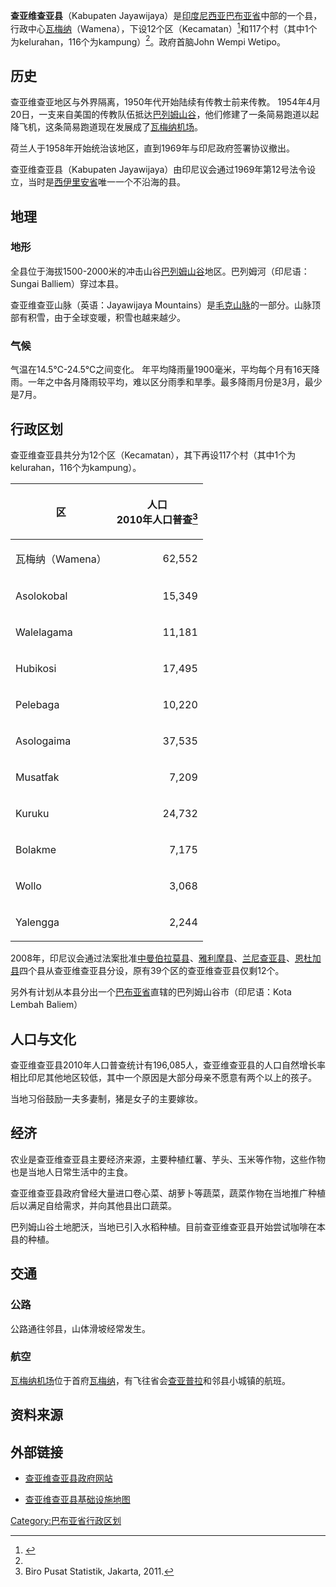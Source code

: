 {{Infobox settlement
| name = 查亚维查亚<br>Jayawijaya
| settlement_type = 县<br>Kabupaten
|subdivision_type       = 國家
|subdivision_name       = {{IDN}}
|subdivision_type1      = 省份
|subdivision_name1      = [[巴布亚省|巴布亚省]]
|subdivision_type2      = 行政中心
|subdivision_name2      = [[瓦梅纳|瓦梅纳]]
| nickname = 
| native_name_lang       = id<!-- Indonesian -->
| image_skyline          = 
| image_alt              = 
| image_caption          = 
| type                   = [[List_of_regencies_and_cities_of_Indonesia|Regency]]
| image_seal             = [[File:Lambang_Kabupaten_Jayawijaya.png|150px]]
| capital = [[瓦梅纳|瓦梅纳]]
|government_type        = 
|leader_title           = 
|leader_name            =
|leader_title1          =
|leader_name1           = 
|leader_title2          =
|leader_name2           =
|leader_title3          =
|leader_name3           = 
|established_title      =  <!-- Settled -->
|established_date       = 
|established_title2     =  <!-- Incorporated (town) -->
|established_date2      = 
|established_title3     =  <!-- Incorporated (city) -->
|established_date3      = 
|area_magnitude         = 
|area_total_km2             =7,030 
|area_total_sq_mi        = 
|area_land_km2              = 
|area_land_sq_mi         = 
|area_water_km2             = 
|area_water_sq_mi        = 
|area_water_percent     = 
|area_urban_km2             = 
|area_urban_sq_mi        = 
|area_metro_km2             = 
|area_metro_sq_mi        = 
|population_as_of       =2010年
|population_note        = 
|population_total       =196,085
|population_density_km2     =27.89 
|population_density_sq_mi = 
|population_metro       =
|population_density_metro_km2 =
|population_density_metro_sq_mi =
|population_urban       = 
|population_density_urban_km2 =
|population_density_urban_mi2 =
|timezone               = 印尼东部时区
|utc_offset             = +09:00
|timezone_DST           = 
|utc_offset_DST         = 
|latd= |latm= |lats= |latNS=
|longd= |longm= |longs= |longEW=
|elevation_m              = 
|elevation_ft           = 
|postal_code_type       =  <!-- enter ZIP code, Postcode, Post code, Postal code... -->
|postal_code            =
|area_code              =
|website                = http://www.jayawijayakab.go.id/portal/
|footnotes              = 
}}

'''查亚维查亚县'''（Kabupaten Jayawijaya）是[[印度尼西亚|印度尼西亚]][[巴布亚省|巴布亚省]]中部的一个县，行政中心[[瓦梅纳|瓦梅纳]]（Wamena），下设12个区（Kecamatan）<ref name="#1">{{Cite web |url=http://www.jayawijayakab.go.id/portal/ |title=存档副本 |access-date=2017-01-07 |archive-url=https://web.archive.org/web/20170127070834/http://www.jayawijayakab.go.id/portal/ |archive-date=2017-01-27 |dead-url=yes }}</ref>和117个村（其中1个为kelurahan，116个为kampung）<ref name="#1"/>。政府首脑John Wempi Wetipo。

== 历史 ==

查亚维查亚地区与外界隔离，1950年代开始陆续有传教士前来传教。
1954年4月20日，一支来自美国的传教队伍抵达[[巴列姆山谷|巴列姆山谷]]，他们修建了一条简易跑道以起降飞机，这条简易跑道现在发展成了[[瓦梅纳机场|瓦梅纳机场]]。

荷兰人于1958年开始统治该地区，直到1969年与印尼政府签署协议撤出。

查亚维查亚县（Kabupaten Jayawijaya）由印尼议会通过1969年第12号法令设立，当时是[[巴布亚省|西伊里安省]]唯一一个不沿海的县。

== 地理 ==

=== 地形 ===

全县位于海拔1500-2000米的冲击山谷[[巴列姆山谷|巴列姆山谷]]地区。巴列姆河（印尼语：Sungai Balliem）穿过本县。

查亚维查亚山脉（英语：Jayawijaya Mountains）是[[毛克山脉|毛克山脉]]的一部分。山脉顶部有积雪，由于全球变暖，积雪也越来越少。

=== 气候 ===

气温在14.5℃-24.5℃之间变化。
年平均降雨量1900毫米，平均每个月有16天降雨。一年之中各月降雨较平均，难以区分雨季和旱季。最多降雨月份是3月，最少是7月。

== 行政区划 ==

查亚维查亚县共分为12个区（Kecamatan），其下再设117个村（其中1个为kelurahan，116个为kampung）。

{| class="wikitable"
|-
! 区 !! 人口 <br>2010年人口普查<ref>Biro Pusat Statistik, Jakarta, 2011.</ref>
|-
| 瓦梅纳（Wamena） ||align="right"| 62,552
|-
| Asolokobal || align="right"| 15,349 
|-
| Walelagama || align="right"| 11,181
|-
| Hubikosi ||align="right"| 17,495
|-
| Pelebaga ||align="right"| 10,220
|-
| Asologaima ||align="right"| 37,535
|-
| Musatfak || align="right"| 7,209
|-
| Kuruku || align="right"| 24,732
|-
| Bolakme ||align="right"| 7,175
|-
| Wollo || align="right"| 3,068
|-
| Yalengga || align="right"| 2,244
|}

2008年，印尼议会通过法案批准[[中曼伯拉莫县|中曼伯拉莫县]]、[[雅利摩县|雅利摩县]]、[[兰尼查亚县|兰尼查亚县]]、[[恩杜加县|恩杜加县]]四个县从查亚维查亚县分设，原有39个区的查亚维查亚县仅剩12个。

另外有计划从本县分出一个[[巴布亚省|巴布亚省]]直辖的巴列姆山谷市（印尼语：Kota Lembah Baliem）

== 人口与文化 ==

查亚维查亚县2010年人口普查统计有196,085人，查亚维查亚县的人口自然增长率相比印尼其他地区较低，其中一个原因是大部分母亲不愿意有两个以上的孩子。

当地习俗鼓励一夫多妻制，猪是女子的主要嫁妆。

== 经济 ==

农业是查亚维查亚县主要经济来源，主要种植红薯、芋头、玉米等作物，这些作物也是当地人日常生活中的主食。

查亚维查亚县政府曾经大量进口卷心菜、胡萝卜等蔬菜，蔬菜作物在当地推广种植后以满足自给需求，并向其他县出口蔬菜。

巴列姆山谷土地肥沃，当地已引入水稻种植。目前查亚维查亚县开始尝试咖啡在本县的种植。

== 交通 ==

=== 公路 ===

公路通往邻县，山体滑坡经常发生。

=== 航空 ===

[[瓦梅纳机场|瓦梅纳机场]]位于首府[[瓦梅纳|瓦梅纳]]，有飞往省会[[仙谷国际机场|查亚普拉]]和邻县小城镇的航班。

== 资料来源 ==

<references />

== 外部链接 ==

* [https://web.archive.org/web/20170127070834/http://www.jayawijayakab.go.id/portal/ 查亚维查亚县政府网站]

* [https://web.archive.org/web/20170215012503/http://loketpeta.pu.go.id/peta-infrastruktur-kabupaten-jayawijaya-2010 查亚维查亚县基础设施地图]

{{巴布亚省行政区划}}

[[Category:巴布亚省行政区划|Category:巴布亚省行政区划]]